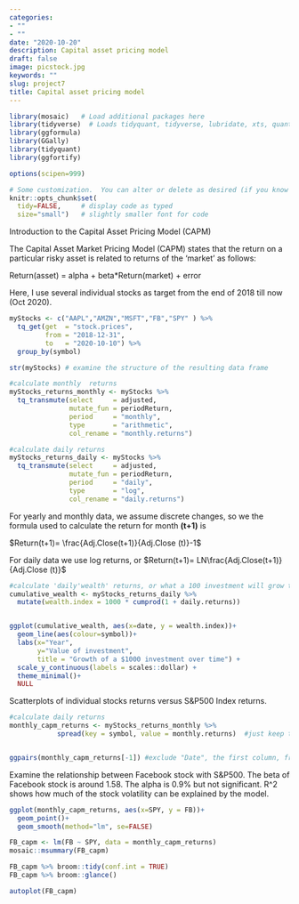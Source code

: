 ```yaml
---
categories:
- ""
- ""
date: "2020-10-20"
description: Capital asset pricing model
draft: false
image: picstock.jpg
keywords: ""
slug: project7
title: Capital asset pricing model
---
```


```r
library(mosaic)   # Load additional packages here 
library(tidyverse)  # Loads tidyquant, tidyverse, lubridate, xts, quantmod, TTR 
library(ggformula)
library(GGally)
library(tidyquant)
library(ggfortify)

options(scipen=999)

# Some customization.  You can alter or delete as desired (if you know what you are doing).
knitr::opts_chunk$set(
  tidy=FALSE,     # display code as typed
  size="small")   # slightly smaller font for code
```


Introduction to the Capital Asset Pricing Model (CAPM)

The Capital Asset Market Pricing Model (CAPM) states that the return on a particular risky asset is related to returns of the 'market' as follows: 

Return(asset) = alpha + beta*Return(market) + error
   
Here, I use several individual stocks as target from the end of 2018 till now (Oct 2020).

```r
myStocks <- c("AAPL","AMZN","MSFT","FB","SPY" ) %>%
  tq_get(get  = "stock.prices",
         from = "2018-12-31",
         to   = "2020-10-10") %>%
  group_by(symbol) 

str(myStocks) # examine the structure of the resulting data frame
```


```r

#calculate monthly  returns
myStocks_returns_monthly <- myStocks %>%
  tq_transmute(select     = adjusted, 
               mutate_fun = periodReturn, 
               period     = "monthly", 
               type       = "arithmetic",
               col_rename = "monthly.returns") 

#calculate daily returns
myStocks_returns_daily <- myStocks %>%
  tq_transmute(select     = adjusted, 
               mutate_fun = periodReturn, 
               period     = "daily", 
               type       = "log",
               col_rename = "daily.returns")  
```


For yearly and monthly data, we assume discrete changes, so we the formula used to calculate the return for month __(t+1)__ is 

$Return(t+1)= \frac{Adj.Close(t+1)}{Adj.Close (t)}-1$

For daily data we use log returns,  or $Return(t+1)= LN\frac{Adj.Close(t+1)}{Adj.Close (t)}$


```r
#calculate 'daily'wealth' returns, or what a 100 investment will grow to 
cumulative_wealth <- myStocks_returns_daily %>%
  mutate(wealth.index = 1000 * cumprod(1 + daily.returns))


ggplot(cumulative_wealth, aes(x=date, y = wealth.index))+
  geom_line(aes(colour=symbol))+
  labs(x="Year", 
       y="Value of investment", 
       title = "Growth of a $1000 investment over time") +
  scale_y_continuous(labels = scales::dollar) +
  theme_minimal()+
  NULL
```

Scatterplots of individual stocks returns versus S&P500 Index returns.

```r
#calculate daily returns
monthly_capm_returns <- myStocks_returns_monthly %>%
            spread(key = symbol, value = monthly.returns)  #just keep the period returns grouped by symbol


ggpairs(monthly_capm_returns[-1]) #exclude "Date", the first column, from the correlation matrix

```

Examine the relationship between Facebook stock with S&P500.
The beta of Facebook stock is around 1.58. The alpha is 0.9% but not significant. R^2 shows how much of the stock volatility can be explained by the model.
```r

ggplot(monthly_capm_returns, aes(x=SPY, y = FB))+
  geom_point()+
  geom_smooth(method="lm", se=FALSE)

FB_capm <- lm(FB ~ SPY, data = monthly_capm_returns)
mosaic::msummary(FB_capm)

FB_capm %>% broom::tidy(conf.int = TRUE)
FB_capm %>% broom::glance()

autoplot(FB_capm)
```


